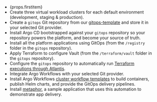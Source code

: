 - <span>{props.firstitem}</span>
- Create three virtual workload clusters for each default environment (development, staging & production).
- Create a `gitops` Git repository from our [gitops-template](https://github.com/kubefirst/gitops-template) and store it in your selected Git provider.
- Install Argo CD bootstrapped against your `gitops` repository so your repository powers the platform, and become your source of truth.
- Install all the platform applications using GitOps (from the `/registry` folder in the `gitops` repository).
- Apply Terraform to configure Vault (from the `/terraform/vault` folder in the `gitops` repository).
- Configure the `gitops` repository to automatically run [Terraform executions through Atlantis](explore/terraform).
- Integrate Argo Workflows with your selected Git provider.
- Install Argo Workflows [cluster workflow templates](https://argoproj.github.io/argo-workflows/cluster-workflow-templates/#cluster-workflow-templates) to build containers, publish Helm charts, and provide the GitOps delivery pipelines.
- Install [metaphor](https://github.com/kubefirst/gitops-template/tree/main/metaphor), a sample application that uses this automation to demonstrate app delivery.
